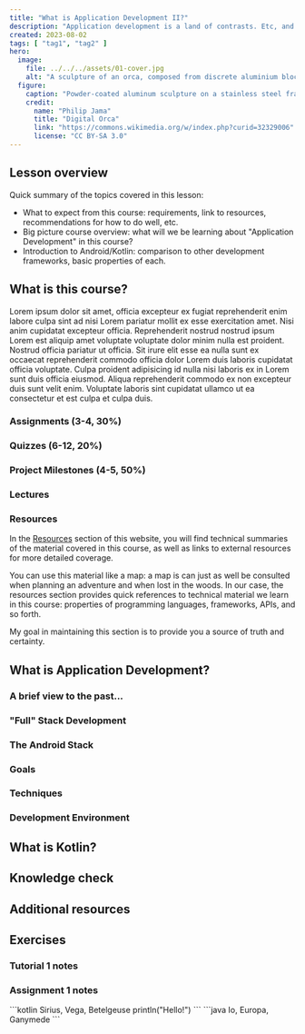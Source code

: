 ```yaml
---
title: "What is Application Development II?"
description: "Application development is a land of contrasts. Etc, and so forth, but mostly and so on."
created: 2023-08-02
tags: [ "tag1", "tag2" ]
hero:
  image:
    file: ../../../assets/01-cover.jpg
    alt: "A sculpture of an orca, composed from discrete aluminium blocks mounted on a steel frame, that appears to be leaping from the ocean toward the mountainside."
  figure:
    caption: "Powder-coated aluminum sculpture on a stainless steel frame."
    credit:
      name: "Philip Jama"
      title: "Digital Orca"
      link: "https://commons.wikimedia.org/w/index.php?curid=32329006"
      license: "CC BY-SA 3.0"
---
```


## Lesson overview

Quick summary of the topics covered in this lesson:

- What to expect from this course: requirements, link to resources, recommendations for how to do well, etc.
- Big picture course overview: what will we be learning about "Application Development" in this course?
- Introduction to Android/Kotlin: comparison to other development frameworks, basic properties of each.

## What is this course?

Lorem ipsum dolor sit amet, officia excepteur ex fugiat reprehenderit enim labore culpa sint ad nisi Lorem pariatur mollit ex esse exercitation amet. Nisi anim cupidatat excepteur officia. Reprehenderit nostrud nostrud ipsum Lorem est aliquip amet voluptate voluptate dolor minim nulla est proident. Nostrud officia pariatur ut officia. Sit irure elit esse ea nulla sunt ex occaecat reprehenderit commodo officia dolor Lorem duis laboris cupidatat officia voluptate. Culpa proident adipisicing id nulla nisi laboris ex in Lorem sunt duis officia eiusmod. Aliqua reprehenderit commodo ex non excepteur duis sunt velit enim. Voluptate laboris sint cupidatat ullamco ut ea consectetur et est culpa et culpa duis.

### Assignments (3-4, 30%)

### Quizzes (6-12, 20%)

### Project Milestones (4-5, 50%)

### Lectures 

### Resources

In the [Resources](./resources) section of this website, you will find technical summaries of the material covered in this course, as well as links to external resources for more detailed coverage.

You can use this material like a map: a map is can just as well be consulted when planning an adventure and when lost in the woods. In our case, the resources section provides quick references to technical material we learn in this course: properties of programming languages, frameworks, APIs, and so forth.

My goal in maintaining this section is to provide you a source of truth and certainty.

## What is Application Development?

### A brief view to the past...

### "Full" Stack Development

### The Android Stack

### Goals

### Techniques

### Development Environment

## What is Kotlin?

### 

### 

## Knowledge check

## Additional resources

## Exercises 

### Tutorial 1 notes

### Assignment 1 notes



<Tabs>
  <TabItem label="Kotlin">
    ```kotlin
      Sirius, Vega, Betelgeuse
      println("Hello!")
    ```
  </TabItem>
  <TabItem label="Java">
    ```java
      Io, Europa, Ganymede
    ```
  </TabItem>
</Tabs>
